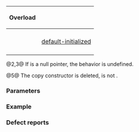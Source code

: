 {{cpp/locale/wstring_convert/title|wstring_convert}}
{{cpp/locale/wstring_convert/navbar}}
{{dcl begin}}
{{dcl|num=1|
wstring_convert() : wstring_convert( new Codecvt ) {}
}}
{{dcl|num=2|
explicit wstring_convert( Codecvt* pcvt );
}}
{{dcla|num=3|
wstring_convert( Codecvt* pcvt, state_type state );
}}
{{dcla|num=4|1=
explicit wstring_convert( const byte_string&amp; byte_err,
                          const wide_string&amp; wide_err = wide_string() );
}}
{{dcl|num=5|since=c++14|1=
wstring_convert( const std::wstring_convert&amp; ) = delete;
}}
{{dcl end}}

{|class="wikitable" style="text-align: center;"
!rowspan=2|{{nbsp}}Overload{{nbsp}}
!colspan=5|{{rlps|/#Data members}}
|-
!style="font-weight: normal;"|{{nbsp}}{{tti|byte_err_string}}{{nbsp}}
!style="font-weight: normal;"|{{nbsp}}{{tti|wide_err_string}}{{nbsp}}
!style="font-weight: normal;"|{{tti|cvtptr}}
!style="font-weight: normal;"|{{tti|cvtstate}}
!style="font-weight: normal;"|{{tti|cvtcount}}
|-
|{{v|1}}
|rowspan=3 colspan=2|[[cpp/language/default initialization|default-initialized]]
|{{nbsp}}{{c|new Codecvt}}{{nbsp}}
|rowspan=2|{{nbsp}}default-initialized{{nbsp}}
|rowspan=4|{{nbsp}}uninitialized{{nbsp}}
|-
|{{v|2}}
|rowspan=2|{{c|pcvt}}
|-
|{{v|3}}
|{{c|state}}
|-
|{{v|4}}
|{{c|byte_err}}
|{{c|wide_err}}
|{{c|new Codecvt}}
|{{c|state_type()}}
|}

@2,3@ If {{c|pcvt}} is a null pointer, the behavior is undefined.

@5@ The copy constructor is deleted, {{tt|wstring_convert}} is not {{named req|CopyConstructible}}.

===Parameters===
{{par begin}}
{{par|pcvt|pointer to the conversion facet}}
{{par|state|initial value of the conversion shift state}}
{{par|byte_err|narrow string to display on errors}}
{{par|wide_err|wide string to display on errors}}
{{par end}}

===Example===
{{example
|code=
#include &lt;codecvt&gt;
#include &lt;locale&gt;
#include &lt;utility&gt;

// utility wrapper to adapt locale-bound facets for wstring/wbuffer convert
template&lt;class Facet&gt;
struct deletable_facet : Facet
{
    using Facet::Facet; // inherit constructors
    ~deletable_facet() {}
};

int main()
{
    // UTF-16le / UCS4 conversion
    std::wstring_convert
        &lt;std::codecvt_utf16&lt;char32_t, 0x10ffff, std::little_endian&gt;&gt; u16to32;
    
    // UTF-8 / wide string conversion with custom messages
    std::wstring_convert&lt;std::codecvt_utf8&lt;wchar_t&gt;&gt; u8towide("Error!", L"Error!");
    
    // GB18030 / wide string conversion facet
    using F = deletable_facet&lt;std::codecvt_byname&lt;wchar_t, char, std::mbstate_t&gt;&gt;;
    std::wstring_convert&lt;F&gt; gbtowide(new F("zh_CN.gb18030"));
}
|output=
}}

===Defect reports===
{{dr list begin}}
{{dr list item|wg=lwg|dr=2175|std=C++11|before={{c|pcvt}} could be a null pointer|after=the behavior is undefined in this case}}
{{dr list item|wg=lwg|dr=2176|std=C++11|before=constructors accepting single argument were implicit|after=made explicit}}
{{dr list item|paper=P0935R0|std=C++11|before=the default constructor was explicit|after=made implicit}}
{{dr list end}}

{{langlinks|de|es|fr|it|ja|pt|ru|zh}}